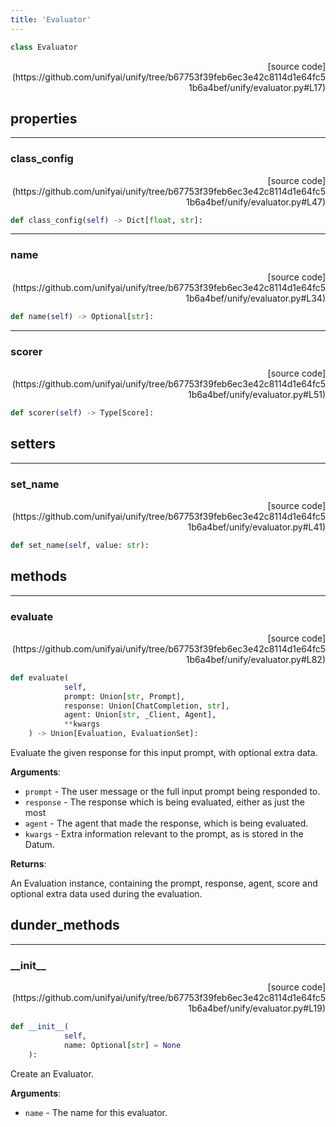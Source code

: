 ```yaml
---
title: 'Evaluator'
---
```


```python
class Evaluator
```

<p align="right">[source code](https://github.com/unifyai/unify/tree/b67753f39feb6ec3e42c8114d1e64fc51b6a4bef/unify/evaluator.py#L17)</p>



## properties

---

### class\_config

<p align="right">[source code](https://github.com/unifyai/unify/tree/b67753f39feb6ec3e42c8114d1e64fc51b6a4bef/unify/evaluator.py#L47)</p>

```python
def class_config(self) -> Dict[float, str]:
```



---

### name

<p align="right">[source code](https://github.com/unifyai/unify/tree/b67753f39feb6ec3e42c8114d1e64fc51b6a4bef/unify/evaluator.py#L34)</p>

```python
def name(self) -> Optional[str]:
```



---

### scorer

<p align="right">[source code](https://github.com/unifyai/unify/tree/b67753f39feb6ec3e42c8114d1e64fc51b6a4bef/unify/evaluator.py#L51)</p>

```python
def scorer(self) -> Type[Score]:
```



## setters

---

### set\_name

<p align="right">[source code](https://github.com/unifyai/unify/tree/b67753f39feb6ec3e42c8114d1e64fc51b6a4bef/unify/evaluator.py#L41)</p>

```python
def set_name(self, value: str):
```



## methods

---

### evaluate

<p align="right">[source code](https://github.com/unifyai/unify/tree/b67753f39feb6ec3e42c8114d1e64fc51b6a4bef/unify/evaluator.py#L82)</p>

```python
def evaluate(
            self,
            prompt: Union[str, Prompt],
            response: Union[ChatCompletion, str],
            agent: Union[str, _Client, Agent],
            **kwargs
    ) -> Union[Evaluation, EvaluationSet]:
```

Evaluate the given response for this input prompt, with optional extra data.

**Arguments**:

- `prompt` - The user message or the full input prompt being responded to.
- `response` - The response which is being evaluated, either as just the most
- `agent` - The agent that made the response, which is being evaluated.
- `kwargs` - Extra information relevant to the prompt, as is stored in the Datum.



**Returns**:

An Evaluation instance, containing the prompt, response, agent, score and
optional extra data used during the evaluation.

## dunder_methods

---

### \_\_init\_\_

<p align="right">[source code](https://github.com/unifyai/unify/tree/b67753f39feb6ec3e42c8114d1e64fc51b6a4bef/unify/evaluator.py#L19)</p>

```python
def __init__(
            self,
            name: Optional[str] = None
    ):
```

Create an Evaluator.

**Arguments**:

- `name` - The name for this evaluator.